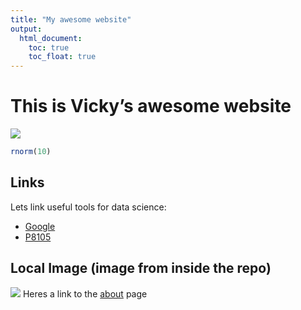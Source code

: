 ```yaml
---
title: "My awesome website"
output: 
  html_document:
    toc: true
    toc_float: true
---
```


# This is Vicky's awesome website

![](https://media.giphy.com/media/drXGoW1iudhKw/giphy.gif)

```r
rnorm(10)
```

## Links 

Lets link useful tools for data science: 

* [Google](https://www.google.com/)
* [P8105](https://p8105.com/)

## Local Image (image from inside the repo)

![](images/gradpic.jpg)
Heres a link to the [about](about.html) page